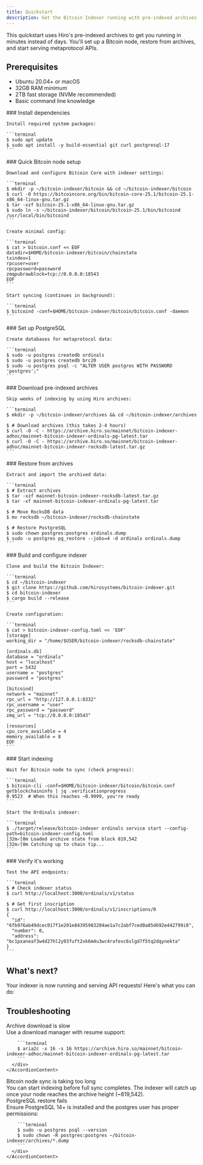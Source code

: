 ```yaml
---
title: Quickstart
description: Get the Bitcoin Indexer running with pre-indexed archives in 30 minutes.
---
```



This quickstart uses Hiro's pre-indexed archives to get you running in minutes instead of days. You'll set up a Bitcoin node, restore from archives, and start serving metaprotocol APIs.

## Prerequisites

- Ubuntu 20.04+ or macOS
- 32GB RAM minimum
- 2TB fast storage (NVMe recommended)
- Basic command line knowledge

<Steps>
  <Step>
    ### Install dependencies
    
    Install required system packages:
    
    ```terminal
    $ sudo apt update
    $ sudo apt install -y build-essential git curl postgresql-17
    ```
  </Step>

  <Step>
    ### Quick Bitcoin node setup
    
    Download and configure Bitcoin Core with indexer settings:
    
    ```terminal
    $ mkdir -p ~/bitcoin-indexer/bitcoin && cd ~/bitcoin-indexer/bitcoin
    $ curl -O https://bitcoincore.org/bin/bitcoin-core-25.1/bitcoin-25.1-x86_64-linux-gnu.tar.gz
    $ tar -xzf bitcoin-25.1-x86_64-linux-gnu.tar.gz
    $ sudo ln -s ~/bitcoin-indexer/bitcoin/bitcoin-25.1/bin/bitcoind /usr/local/bin/bitcoind
    ```
    
    Create minimal config:
    
    ```terminal
    $ cat > bitcoin.conf << EOF
    datadir=$HOME/bitcoin-indexer/bitcoin/chainstate
    txindex=1
    rpcuser=user
    rpcpassword=password
    zmqpubrawblock=tcp://0.0.0.0:18543
    EOF
    ```
    
    Start syncing (continues in background):
    
    ```terminal
    $ bitcoind -conf=$HOME/bitcoin-indexer/bitcoin/bitcoin.conf -daemon
    ```
  </Step>

  <Step>
    ### Set up PostgreSQL
    
    Create databases for metaprotocol data:
    
    ```terminal
    $ sudo -u postgres createdb ordinals
    $ sudo -u postgres createdb brc20
    $ sudo -u postgres psql -c "ALTER USER postgres WITH PASSWORD 'postgres';"
    ```
  </Step>

  <Step>
    ### Download pre-indexed archives
    
    Skip weeks of indexing by using Hiro archives:
    
    ```terminal
    $ mkdir -p ~/bitcoin-indexer/archives && cd ~/bitcoin-indexer/archives
    
    $ # Download archives (this takes 2-4 hours)
    $ curl -O -C - https://archive.hiro.so/mainnet/bitcoin-indexer-adhoc/mainnet-bitcoin-indexer-ordinals-pg-latest.tar
    $ curl -O -C - https://archive.hiro.so/mainnet/bitcoin-indexer-adhoc/mainnet-bitcoin-indexer-rocksdb-latest.tar.gz
    ```
  </Step>

  <Step>
    ### Restore from archives
    
    Extract and import the archived data:
    
    ```terminal
    $ # Extract archives
    $ tar -xzf mainnet-bitcoin-indexer-rocksdb-latest.tar.gz
    $ tar -xf mainnet-bitcoin-indexer-ordinals-pg-latest.tar
    
    $ # Move RocksDB data
    $ mv rocksdb ~/bitcoin-indexer/rocksdb-chainstate
    
    $ # Restore PostgreSQL
    $ sudo chown postgres:postgres ordinals.dump
    $ sudo -u postgres pg_restore --jobs=4 -d ordinals ordinals.dump
    ```
  </Step>

  <Step>
    ### Build and configure indexer
    
    Clone and build the Bitcoin Indexer:
    
    ```terminal
    $ cd ~/bitcoin-indexer
    $ git clone https://github.com/hirosystems/bitcoin-indexer.git
    $ cd bitcoin-indexer
    $ cargo build --release
    ```
    
    Create configuration:
    
    ```terminal
    $ cat > bitcoin-indexer-config.toml << 'EOF'
    [storage]
    working_dir = "/home/$USER/bitcoin-indexer/rocksdb-chainstate"
    
    [ordinals.db]
    database = "ordinals"
    host = "localhost"
    port = 5432
    username = "postgres"
    password = "postgres"
    
    [bitcoind]
    network = "mainnet"
    rpc_url = "http://127.0.0.1:8332"
    rpc_username = "user"
    rpc_password = "password"
    zmq_url = "tcp://0.0.0.0:18543"
    
    [resources]
    cpu_core_available = 4
    memory_available = 8
    EOF
    ```
  </Step>

  <Step>
    ### Start indexing
    
    Wait for Bitcoin node to sync (check progress):
    
    ```terminal
    $ bitcoin-cli -conf=$HOME/bitcoin-indexer/bitcoin/bitcoin.conf getblockchaininfo | jq .verificationprogress
    0.9523  # When this reaches ~0.9999, you're ready
    ```
    
    Start the Ordinals indexer:
    
    ```terminal
    $ ./target/release/bitcoin-indexer ordinals service start --config-path=bitcoin-indexer-config.toml
    [32m✓[0m Loaded archive state from block 819,542
    [32m✓[0m Catching up to chain tip...
    ```
  </Step>

  <Step>
    ### Verify it's working
    
    Test the API endpoints:
    
    ```terminal
    $ # Check indexer status
    $ curl http://localhost:3000/ordinals/v1/status
    
    $ # Get first inscription
    $ curl http://localhost:3000/ordinals/v1/inscriptions/0
    {
      "id": "6fb976ab49dcec017f1e201e84395983204ae1a7c2abf7ced0a85d692e442799i0",
      "number": 0,
      "address": "bc1pxaneaf3w4d27hl2y93fuft2xk6m4u3wc4rafevc6slgd7f5tq2dqynekta"
    }
    ```
  </Step>
</Steps>

## What's next?

Your indexer is now running and serving API requests! Here's what you can do:

<Cards>
  <Card
    href="/tools/bitcoin-indexer/metaprotocol-apis/ordinals-api"
    title="Explore the API"
    description="Learn about all available endpoints"
  />
  <Card
    href="/tools/bitcoin-indexer/run-indexer/configuration"
    title="Advanced configuration"
    description="Optimize performance and add features"
  />
  <Card
    href="/tools/bitcoin-indexer/integrations/monitoring"
    title="Set up monitoring"
    description="Track indexer health and performance"
  />
</Cards>

## Troubleshooting

<Accordion type="single" collapsible>
  <AccordionItem value="slow-download">
    <AccordionTrigger>Archive download is slow</AccordionTrigger>
    <AccordionContent>
      <div className="pb-4 pt-2">
        Use a download manager with resume support:
        
        ```terminal
        $ aria2c -x 16 -s 16 https://archive.hiro.so/mainnet/bitcoin-indexer-adhoc/mainnet-bitcoin-indexer-ordinals-pg-latest.tar
        ```
      </div>
    </AccordionContent>
  </AccordionItem>
  
  <AccordionItem value="bitcoin-sync">
    <AccordionTrigger>Bitcoin node sync is taking too long</AccordionTrigger>
    <AccordionContent>
      <div className="pb-4 pt-2">
        You can start indexing before full sync completes. The indexer will catch up once your node reaches the archive height (~819,542).
      </div>
    </AccordionContent>
  </AccordionItem>
  
  <AccordionItem value="pg-restore-fails">
    <AccordionTrigger>PostgreSQL restore fails</AccordionTrigger>
    <AccordionContent>
      <div className="pb-4 pt-2">
        Ensure PostgreSQL 14+ is installed and the postgres user has proper permissions:
        
        ```terminal
        $ sudo -u postgres psql --version
        $ sudo chown -R postgres:postgres ~/bitcoin-indexer/archives/*.dump
        ```
      </div>
    </AccordionContent>
  </AccordionItem>
</Accordion>